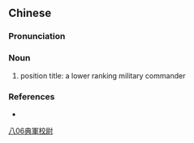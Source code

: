 {{also|典军校尉}}
==Chinese==
{{zh-forms|s=典军校尉|type=112}}

===Pronunciation===
{{zh-pron
|m=diǎn jūn jiàowèi
|cat=n
}}

===Noun===
{{zh-noun}}

# {{lb|zh|archaic}} position title: a lower ranking military commander

===References===
* {{cite-book
|last=Luo
|first=Guanzhong
|authorlink=w:Luo Guanzhong
|coauthors=
|year=14th century
|title=[[s:Romance of the Three Kingdoms/Chapter 2#20|Romance of the Three Kingdoms/Chapter 2]]
|language=Mandarin/English
|publisher=
|location=
}}

[[Category:zh:Job titles in Romance of the Three Kingdoms|八06典軍校尉]]